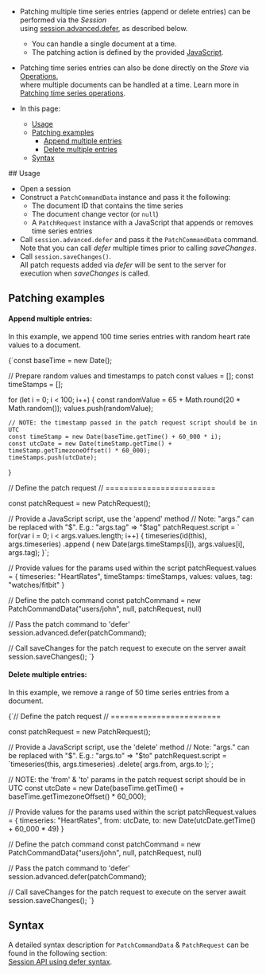 
<Admonition type="note" title="">

* Patching multiple time series entries (append or delete entries) can be performed via the _Session_  
  using [session.advanced.defer](../../../../client-api/operations/patching/single-document.mdx#session-api-using-defer), as described below.
  * You can handle a single document at a time.
  * The patching action is defined by the provided [JavaScript](../../../../document-extensions/timeseries/client-api/javascript-support.mdx).
  
* Patching time series entries can also be done directly on the _Store_ via [Operations](../../../../client-api/operations/what-are-operations.mdx),  
  where multiple documents can be handled at a time. Learn more in [Patching time series operations](../../../../document-extensions/timeseries/client-api/operations/patch.mdx).

* In this page:
   * [Usage](../../../../document-extensions/timeseries/client-api/session/patch.mdx#usage)  
   * [Patching examples](../../../../document-extensions/timeseries/client-api/session/patch.mdx#patching-examples)
     * [Append multiple entries](../../../../document-extensions/timeseries/client-api/session/patch.mdx#append-multiple-entries) 
     * [Delete multiple entries](../../../../document-extensions/timeseries/client-api/session/patch.mdx#delete-multiple-entries) 
   * [Syntax](../../../../document-extensions/timeseries/client-api/session/patch.mdx#syntax)

</Admonition>
## Usage

* Open a session
* Construct a `PatchCommandData` instance and pass it the following:
  * The document ID that contains the time series
  * The document change vector (or `null`)
  * A `PatchRequest` instance with a JavaScript that appends or removes time series entries
* Call `session.advanced.defer` and pass it the `PatchCommandData` command.  
  Note that you can call _defer_ multiple times prior to calling _saveChanges_.
* Call `session.saveChanges()`.  
  All patch requests added via _defer_ will be sent to the server for execution when _saveChanges_ is called.



## Patching examples

#### Append multiple entries:

In this example, we append 100 time series entries with random heart rate values to a document.  

<TabItem value="patch_1" label="patch_1">
<CodeBlock language="js">
{`const baseTime = new Date();

// Prepare random values and timestamps to patch
const values = [];
const timeStamps = [];

for (let i = 0; i < 100; i++) \{
    const randomValue = 65 + Math.round(20 * Math.random());
    values.push(randomValue);
    
    // NOTE: the timestamp passed in the patch request script should be in UTC
    const timeStamp = new Date(baseTime.getTime() + 60_000 * i);
    const utcDate = new Date(timeStamp.getTime() + timeStamp.getTimezoneOffset() * 60_000);
    timeStamps.push(utcDate);
\}

// Define the patch request
// ========================

const patchRequest = new PatchRequest();

// Provide a JavaScript script, use the 'append' method
// Note: "args." can be replaced with "$". E.g.: "args.tag" => "$tag"
patchRequest.script = \`
    for(var i = 0; i < args.values.length; i++)
    \{
        timeseries(id(this), args.timeseries)
        .append (
            new Date(args.timeStamps[i]),
            args.values[i],
            args.tag);
    \}\`;

// Provide values for the params used within the script
patchRequest.values = \{
    timeseries: "HeartRates",
    timeStamps: timeStamps,
    values: values,
    tag: "watches/fitbit"
\}

// Define the patch command
const patchCommand = new PatchCommandData("users/john", null, patchRequest, null)

// Pass the patch command to 'defer'
session.advanced.defer(patchCommand);

// Call saveChanges for the patch request to execute on the server
await session.saveChanges();
`}
</CodeBlock>
</TabItem>
#### Delete multiple entries:

In this example, we remove a range of 50 time series entries from a document.  

<TabItem value="patch_2" label="patch_2">
<CodeBlock language="js">
{`// Define the patch request
// ========================

const patchRequest = new PatchRequest();

// Provide a JavaScript script, use the 'delete' method
// Note: "args." can be replaced with "$". E.g.: "args.to" => "$to"
patchRequest.script = \`timeseries(this, args.timeseries)
         .delete(
             args.from,
             args.to 
         );\`;
       
// NOTE: the 'from' & 'to' params in the patch request script should be in UTC
const utcDate = new Date(baseTime.getTime() + baseTime.getTimezoneOffset() * 60_000);

// Provide values for the params used within the script
patchRequest.values = \{
    timeseries: "HeartRates",
    from: utcDate,
    to: new Date(utcDate.getTime() + 60_000 * 49)
\}

// Define the patch command
const patchCommand = new PatchCommandData("users/john", null, patchRequest, null)

// Pass the patch command to 'defer'
session.advanced.defer(patchCommand);

// Call saveChanges for the patch request to execute on the server
await session.saveChanges();
`}
</CodeBlock>
</TabItem>



## Syntax

A detailed syntax description for `PatchCommandData` & `PatchRequest` can be found in the following section:  
[Session API using defer syntax](../../../../client-api/operations/patching/single-document.mdx#session-api-using-defer-syntax).




